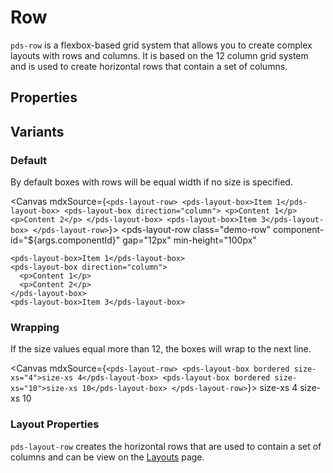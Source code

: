 
<Meta of={stories} />

# Row
`pds-row` is a flexbox-based grid system that allows you to create complex layouts with rows and columns. It is based on the 12 column grid system and is used to create horizontal rows that contain a set of columns.

## Properties

<ArgTypes of={stories} />

## Variants

### Default
By default boxes with rows will be equal width if no size is specified.

<Canvas mdxSource={`
<pds-layout-row>
  <pds-layout-box>Item 1</pds-layout-box>
  <pds-layout-box direction="column">
    <p>Content 1</p>
    <p>Content 2</p>
  </pds-layout-box>
  <pds-layout-box>Item 3</pds-layout-box>
</pds-layout-row>
`}>
  <pds-layout-row
    class="demo-row"
    component-id="${args.componentId}" 
    gap="12px"
    min-height="100px"
  >
    <pds-layout-box>Item 1</pds-layout-box>
    <pds-layout-box direction="column">
      <p>Content 1</p>
      <p>Content 2</p>
    </pds-layout-box>
    <pds-layout-box>Item 3</pds-layout-box>
  </pds-layout-row>
</Canvas>

### Wrapping
If the size values equal more than 12, the boxes will wrap to the next line.

<Canvas mdxSource={`
<pds-layout-row>
  <pds-layout-box bordered size-xs="4">size-xs 4</pds-layout-box>
  <pds-layout-box bordered size-xs="10">size-xs 10</pds-layout-box>
</pds-layout-row>
`}>
  <pds-layout-row>
    <pds-layout-box bordered size-sm="4">size-xs 4</pds-layout-box>
    <pds-layout-box bordered size-sm="10">size-xs 10</pds-layout-box>
  </pds-layout-row>
</Canvas>

### Layout Properties
`pds-layout-row` creates the horizontal rows that are used to contain a set of columns and can be view on the [Layouts](/docs/foundations-layout--docs) page.